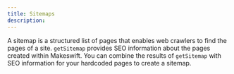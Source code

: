 ```yaml
---
title: Sitemaps
description:
---
```



A sitemap is a structured list of pages that enables web crawlers to find the pages of a site.
`getSitemap` provides SEO information about the pages created within Makeswift.
You can combine the results of `getSitemap` with SEO information for your hardcoded pages to create a sitemap.
